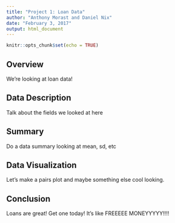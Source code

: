 ```yaml
---
title: "Project 1: Loan Data"
author: "Anthony Morast and Daniel Nix"
date: "February 3, 2017"
output: html_document
---
```


```r
knitr::opts_chunk$set(echo = TRUE)
```

## Overview
We're looking at loan data! 

## Data Description
Talk about the fields we looked at here

## Summary
Do a data summary looking at mean, sd, etc

## Data Visualization
Let's make a pairs plot and maybe something else cool looking.

## Conclusion
Loans are great! Get one today! It's like FREEEEE MONEYYYYY!!!!
